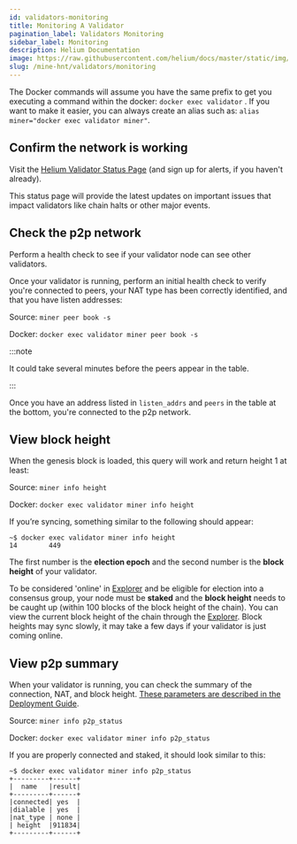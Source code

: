 ```yaml
---
id: validators-monitoring
title: Monitoring A Validator
pagination_label: Validators Monitoring
sidebar_label: Monitoring
description: Helium Documentation
image: https://raw.githubusercontent.com/helium/docs/master/static/img/link-image.png
slug: /mine-hnt/validators/monitoring
---
```



The Docker commands will assume you have the same prefix to get you executing a command within the
docker: `docker exec validator` . If you want to make it easier, you can always create an alias such
as: `alias miner="docker exec validator miner"`.

## Confirm the network is working

Visit the [Helium Validator Status Page](http://validators-status.helium.com) (and sign up for
alerts, if you haven't already).

This status page will provide the latest updates on important issues that impact validators like
chain halts or other major events.

## Check the p2p network

Perform a health check to see if your validator node can see other validators.

Once your validator is running, perform an initial health check to verify you're connected to peers,
your NAT type has been correctly identified, and that you have listen addresses:

Source: `miner peer book -s`

Docker: `docker exec validator miner peer book -s`

:::note

It could take several minutes before the peers appear in the table.

:::

Once you have an address listed in `listen_addrs` and `peers` in the table at the bottom, you're
connected to the p2p network.

## View block height

When the genesis block is loaded, this query will work and return height 1 at least:

Source: `miner info height`

Docker: `docker exec validator miner info height`

If you’re syncing, something similar to the following should appear:

```
~$ docker exec validator miner info height
14        449
```

The first number is the **election epoch** and the second number is the **block height** of your
validator.

To be considered 'online' in [Explorer](https://explorer.helium.com/) and be eligible for election
into a consensus group, your node must be **staked** and the **block height** needs to be caught up
(within 100 blocks of the block height of the chain). You can view the current block height of the
chain through the [Explorer](https://explorer.helium.com/). Block heights may sync slowly, it may
take a few days if your validator is just coming online.

## View p2p summary

When your validator is running, you can check the summary of the connection, NAT, and block height.
[These parameters are described in the Deployment Guide](/mine-hnt/validators/mainnet/deployment-guide/#status-commands-to-run-on-the-validator-server).

Source: `miner info p2p_status`

Docker: `docker exec validator miner info p2p_status`

If you are properly connected and staked, it should look similar to this:

```
~$ docker exec validator miner info p2p_status
+---------+------+
|  name   |result|
+---------+------+
|connected| yes  |
|dialable | yes  |
|nat_type | none |
| height  |911834|
+---------+------+
```
